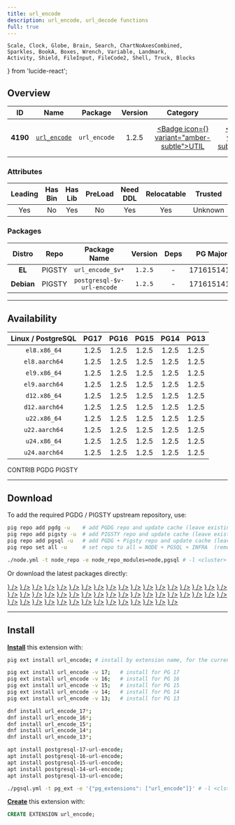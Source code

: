 ```yaml
---
title: url_encode
description: url_encode, url_decode functions
full: true
---
```


    Scale, Clock, Globe, Brain, Search, ChartNoAxesCombined,
    Sparkles, BookA, Boxes, Wrench, Variable, Landmark,
    Activity, Shield, FileInput, FileCode2, Shell, Truck, Blocks
} from 'lucide-react';

## Overview

| <TooltipIconButton tooltip="Extension unique identifier" side="top">ID</TooltipIconButton> | <TooltipIconButton tooltip="Extension name" side="top">Name</TooltipIconButton> | <TooltipIconButton tooltip="Package name for installation" side="top">Package</TooltipIconButton> | <TooltipIconButton tooltip="Latest available extension version" side="top">Version</TooltipIconButton> | <TooltipIconButton tooltip="Extension category" side="top">Category</TooltipIconButton> | <TooltipIconButton tooltip="Open source license" side="top">License</TooltipIconButton> | <TooltipIconButton tooltip="Programming language" side="top">Lang</TooltipIconButton> |
|:--------:|:--------:|:----------:|:--------------:|:---------------------------------------:|:------------------------------------------------------:|:----:|
| **4190** | [`url_encode`](https://github.com/okbob/url_encode) | `url_encode` | 1.2.5 | <a href="/ext/util" className="no-underline"><Badge icon={<Wrench />} variant="amber-subtle">UTIL</Badge></a> | <a href="/ext/list/license#postgresql" className="no-underline"><Badge icon={<Scale />} variant="blue-subtle">PostgreSQL</Badge></a> | <a href="/ext/list/lang#c"><Badge icon={<FileCode2 />} variant="blue-subtle">C</Badge></a> |

### Attributes

| <TooltipIconButton tooltip="The Primary Leading extension in the Package" side="top">Leading</TooltipIconButton> | <TooltipIconButton tooltip="Contains binary utils" side="top">Has Bin</TooltipIconButton> | <TooltipIconButton tooltip="Contains .so shared library files" side="top">Has Lib</TooltipIconButton> | <TooltipIconButton tooltip="Requires preloading via shared_preload_libraries" side="top">PreLoad</TooltipIconButton> | <TooltipIconButton tooltip="Requires CREATE EXTENSION DDL command" side="top">Need DDL</TooltipIconButton> | <TooltipIconButton tooltip="Can be installed in any schema" side="top">Relocatable</TooltipIconButton> | <TooltipIconButton tooltip="Can be created by non-superuser" side="top">Trusted</TooltipIconButton> | <TooltipIconButton tooltip="Schemas used by this extension" side="top">Schemas</TooltipIconButton> |
|:-------:|:-------:|:-------:|:-------:|:--------:|:-----------:|:-------:|:-------:|
| Yes | No | Yes | No | Yes | Yes | Unknown | - |

### Packages

| <TooltipIconButton tooltip="Linux distribution family, EL or Debian" side="top">Distro</TooltipIconButton> | <TooltipIconButton tooltip="Package repository" side="top">Repo</TooltipIconButton> | <TooltipIconButton tooltip="The RPM/DEB Package Name Pattern (replace $v with real pg major)" side="top">Package Name</TooltipIconButton> | <TooltipIconButton tooltip="Latest package version" side="top">Version</TooltipIconButton> | <TooltipIconButton tooltip="RPM/DEB Package dependencies" side="top">Deps</TooltipIconButton> | <TooltipIconButton tooltip="Available in these PostgreSQL Major Versions" side="top">PG Major</TooltipIconButton> |
|:----------:|:--------:|:------------------------:|:-----------:|:------------:|:------------------:|
|   **EL**   | <Badge variant="amber-subtle"><span className="font-bold">PIGSTY</span></Badge> | `url_encode_$v*` | `1.2.5` | - | <Badge variant="green-subtle">17</Badge><Badge variant="green-subtle">16</Badge><Badge variant="green-subtle">15</Badge><Badge variant="green-subtle">14</Badge><Badge variant="green-subtle">13</Badge> |
| **Debian** | <Badge variant="amber-subtle"><span className="font-bold">PIGSTY</span></Badge> | `postgresql-$v-url-encode` | `1.2.5` | - | <Badge variant="green-subtle">17</Badge><Badge variant="green-subtle">16</Badge><Badge variant="green-subtle">15</Badge><Badge variant="green-subtle">14</Badge><Badge variant="green-subtle">13</Badge> |



------

## Availability

| <TooltipIconButton tooltip="Linux Distro Arch / PostgreSQL Major Version" side="top">Linux / PostgreSQL </TooltipIconButton> | **PG17** | **PG16** | **PG15** | **PG14** | **PG13** |
|:-----:|:-----:|:-----:|:-----:|:-----:|:-----:|
| `el8.x86_64` | <Badge variant="amber-subtle">1.2.5</Badge> | <Badge variant="amber-subtle">1.2.5</Badge> | <Badge variant="amber-subtle">1.2.5</Badge> | <Badge variant="amber-subtle">1.2.5</Badge> | <Badge variant="amber-subtle">1.2.5</Badge> |
| `el8.aarch64` | <Badge variant="amber-subtle">1.2.5</Badge> | <Badge variant="amber-subtle">1.2.5</Badge> | <Badge variant="amber-subtle">1.2.5</Badge> | <Badge variant="amber-subtle">1.2.5</Badge> | <Badge variant="amber-subtle">1.2.5</Badge> |
| `el9.x86_64` | <Badge variant="amber-subtle">1.2.5</Badge> | <Badge variant="amber-subtle">1.2.5</Badge> | <Badge variant="amber-subtle">1.2.5</Badge> | <Badge variant="amber-subtle">1.2.5</Badge> | <Badge variant="amber-subtle">1.2.5</Badge> |
| `el9.aarch64` | <Badge variant="amber-subtle">1.2.5</Badge> | <Badge variant="amber-subtle">1.2.5</Badge> | <Badge variant="amber-subtle">1.2.5</Badge> | <Badge variant="amber-subtle">1.2.5</Badge> | <Badge variant="amber-subtle">1.2.5</Badge> |
| `d12.x86_64` | <Badge variant="amber-subtle">1.2.5</Badge> | <Badge variant="amber-subtle">1.2.5</Badge> | <Badge variant="amber-subtle">1.2.5</Badge> | <Badge variant="amber-subtle">1.2.5</Badge> | <Badge variant="amber-subtle">1.2.5</Badge> |
| `d12.aarch64` | <Badge variant="amber-subtle">1.2.5</Badge> | <Badge variant="amber-subtle">1.2.5</Badge> | <Badge variant="amber-subtle">1.2.5</Badge> | <Badge variant="amber-subtle">1.2.5</Badge> | <Badge variant="amber-subtle">1.2.5</Badge> |
| `u22.x86_64` | <Badge variant="amber-subtle">1.2.5</Badge> | <Badge variant="amber-subtle">1.2.5</Badge> | <Badge variant="amber-subtle">1.2.5</Badge> | <Badge variant="amber-subtle">1.2.5</Badge> | <Badge variant="amber-subtle">1.2.5</Badge> |
| `u22.aarch64` | <Badge variant="amber-subtle">1.2.5</Badge> | <Badge variant="amber-subtle">1.2.5</Badge> | <Badge variant="amber-subtle">1.2.5</Badge> | <Badge variant="amber-subtle">1.2.5</Badge> | <Badge variant="amber-subtle">1.2.5</Badge> |
| `u24.x86_64` | <Badge variant="amber-subtle">1.2.5</Badge> | <Badge variant="amber-subtle">1.2.5</Badge> | <Badge variant="amber-subtle">1.2.5</Badge> | <Badge variant="amber-subtle">1.2.5</Badge> | <Badge variant="amber-subtle">1.2.5</Badge> |
| `u24.aarch64` | <Badge variant="amber-subtle">1.2.5</Badge> | <Badge variant="amber-subtle">1.2.5</Badge> | <Badge variant="amber-subtle">1.2.5</Badge> | <Badge variant="amber-subtle">1.2.5</Badge> | <Badge variant="amber-subtle">1.2.5</Badge> |

<Badge variant="green-subtle"><span className="font-black">CONTRIB</span></Badge> <Badge variant="blue-subtle"><span className="font-black">PGDG</span></Badge> <Badge variant="amber-subtle"><span className="font-black">PIGSTY</span></Badge>

------

## Download

To add the required PGDG / PIGSTY upstream repository, use:

```bash tab="pig"
pig repo add pgdg -u    # add PGDG repo and update cache (leave existing repos)
pig repo add pigsty -u  # add PIGSTY repo and update cache (leave existing repos)
pig repo add pgsql -u   # add PGDG + Pigsty repo and update cache (leave existing repos)
pig repo set all -u     # set repo to all = NODE + PGSQL + INFRA  (remove existing repos)
```
```bash tab="pigsty"
./node.yml -t node_repo -e node_repo_modules=node,pgsql # -l <cluster>
```

Or download the latest packages directly:

<Files>
    <Folder name="el8.x86_64">
        <a href="https://repo.pigsty.io/yum/pgsql/el8.x86_64/url_encode_17-1.2.5-1PIGSTY.el8.x86_64.rpm"><File name="url_encode_17-1.2.5-1PIGSTY.el8.x86_64.rpm" icon={<Package className="text-emerald-500" />} /></a>
        <a href="https://repo.pigsty.io/yum/pgsql/el8.x86_64/url_encode_16-1.2.5-1PIGSTY.el8.x86_64.rpm"><File name="url_encode_16-1.2.5-1PIGSTY.el8.x86_64.rpm" icon={<Package className="text-emerald-500" />} /></a>
        <a href="https://repo.pigsty.io/yum/pgsql/el8.x86_64/url_encode_15-1.2.5-1PIGSTY.el8.x86_64.rpm"><File name="url_encode_15-1.2.5-1PIGSTY.el8.x86_64.rpm" icon={<Package className="text-emerald-500" />} /></a>
        <a href="https://repo.pigsty.io/yum/pgsql/el8.x86_64/url_encode_14-1.2.5-1PIGSTY.el8.x86_64.rpm"><File name="url_encode_14-1.2.5-1PIGSTY.el8.x86_64.rpm" icon={<Package className="text-emerald-500" />} /></a>
        <a href="https://repo.pigsty.io/yum/pgsql/el8.x86_64/url_encode_13-1.2.5-1PIGSTY.el8.x86_64.rpm"><File name="url_encode_13-1.2.5-1PIGSTY.el8.x86_64.rpm" icon={<Package className="text-emerald-500" />} /></a>
    </Folder>
    <Folder name="el8.aarch64">
        <a href="https://repo.pigsty.io/yum/pgsql/el8.aarch64/url_encode_17-1.2.5-1PIGSTY.el8.aarch64.rpm"><File name="url_encode_17-1.2.5-1PIGSTY.el8.aarch64.rpm" icon={<Package className="text-orange-500" />} /></a>
        <a href="https://repo.pigsty.io/yum/pgsql/el8.aarch64/url_encode_16-1.2.5-1PIGSTY.el8.aarch64.rpm"><File name="url_encode_16-1.2.5-1PIGSTY.el8.aarch64.rpm" icon={<Package className="text-orange-500" />} /></a>
        <a href="https://repo.pigsty.io/yum/pgsql/el8.aarch64/url_encode_15-1.2.5-1PIGSTY.el8.aarch64.rpm"><File name="url_encode_15-1.2.5-1PIGSTY.el8.aarch64.rpm" icon={<Package className="text-orange-500" />} /></a>
        <a href="https://repo.pigsty.io/yum/pgsql/el8.aarch64/url_encode_14-1.2.5-1PIGSTY.el8.aarch64.rpm"><File name="url_encode_14-1.2.5-1PIGSTY.el8.aarch64.rpm" icon={<Package className="text-orange-500" />} /></a>
        <a href="https://repo.pigsty.io/yum/pgsql/el8.aarch64/url_encode_13-1.2.5-1PIGSTY.el8.aarch64.rpm"><File name="url_encode_13-1.2.5-1PIGSTY.el8.aarch64.rpm" icon={<Package className="text-orange-500" />} /></a>
    </Folder>
    <Folder name="el9.x86_64">
        <a href="https://repo.pigsty.io/yum/pgsql/el9.x86_64/url_encode_17-1.2.5-1PIGSTY.el9.x86_64.rpm"><File name="url_encode_17-1.2.5-1PIGSTY.el9.x86_64.rpm" icon={<Package className="text-emerald-500" />} /></a>
        <a href="https://repo.pigsty.io/yum/pgsql/el9.x86_64/url_encode_16-1.2.5-1PIGSTY.el9.x86_64.rpm"><File name="url_encode_16-1.2.5-1PIGSTY.el9.x86_64.rpm" icon={<Package className="text-emerald-500" />} /></a>
        <a href="https://repo.pigsty.io/yum/pgsql/el9.x86_64/url_encode_15-1.2.5-1PIGSTY.el9.x86_64.rpm"><File name="url_encode_15-1.2.5-1PIGSTY.el9.x86_64.rpm" icon={<Package className="text-emerald-500" />} /></a>
        <a href="https://repo.pigsty.io/yum/pgsql/el9.x86_64/url_encode_14-1.2.5-1PIGSTY.el9.x86_64.rpm"><File name="url_encode_14-1.2.5-1PIGSTY.el9.x86_64.rpm" icon={<Package className="text-emerald-500" />} /></a>
        <a href="https://repo.pigsty.io/yum/pgsql/el9.x86_64/url_encode_13-1.2.5-1PIGSTY.el9.x86_64.rpm"><File name="url_encode_13-1.2.5-1PIGSTY.el9.x86_64.rpm" icon={<Package className="text-emerald-500" />} /></a>
    </Folder>
    <Folder name="el9.aarch64">
        <a href="https://repo.pigsty.io/yum/pgsql/el9.aarch64/url_encode_17-1.2.5-1PIGSTY.el9.aarch64.rpm"><File name="url_encode_17-1.2.5-1PIGSTY.el9.aarch64.rpm" icon={<Package className="text-orange-500" />} /></a>
        <a href="https://repo.pigsty.io/yum/pgsql/el9.aarch64/url_encode_16-1.2.5-1PIGSTY.el9.aarch64.rpm"><File name="url_encode_16-1.2.5-1PIGSTY.el9.aarch64.rpm" icon={<Package className="text-orange-500" />} /></a>
        <a href="https://repo.pigsty.io/yum/pgsql/el9.aarch64/url_encode_15-1.2.5-1PIGSTY.el9.aarch64.rpm"><File name="url_encode_15-1.2.5-1PIGSTY.el9.aarch64.rpm" icon={<Package className="text-orange-500" />} /></a>
        <a href="https://repo.pigsty.io/yum/pgsql/el9.aarch64/url_encode_14-1.2.5-1PIGSTY.el9.aarch64.rpm"><File name="url_encode_14-1.2.5-1PIGSTY.el9.aarch64.rpm" icon={<Package className="text-orange-500" />} /></a>
        <a href="https://repo.pigsty.io/yum/pgsql/el9.aarch64/url_encode_13-1.2.5-1PIGSTY.el9.aarch64.rpm"><File name="url_encode_13-1.2.5-1PIGSTY.el9.aarch64.rpm" icon={<Package className="text-orange-500" />} /></a>
    </Folder>
    <Folder name="d12.x86_64">
        <a href="https://repo.pigsty.io/apt/pgsql/bookworm/pool/main/u/url-encode/postgresql-17-url-encode_1.2.5-1PIGSTY~bookworm_amd64.deb"><File name="postgresql-17-url-encode_1.2.5-1PIGSTY~bookworm_amd64.deb" icon={<Box className="text-emerald-500" />} /></a>
        <a href="https://repo.pigsty.io/apt/pgsql/bookworm/pool/main/u/url-encode/postgresql-16-url-encode_1.2.5-1PIGSTY~bookworm_amd64.deb"><File name="postgresql-16-url-encode_1.2.5-1PIGSTY~bookworm_amd64.deb" icon={<Box className="text-emerald-500" />} /></a>
        <a href="https://repo.pigsty.io/apt/pgsql/bookworm/pool/main/u/url-encode/postgresql-15-url-encode_1.2.5-1PIGSTY~bookworm_amd64.deb"><File name="postgresql-15-url-encode_1.2.5-1PIGSTY~bookworm_amd64.deb" icon={<Box className="text-emerald-500" />} /></a>
        <a href="https://repo.pigsty.io/apt/pgsql/bookworm/pool/main/u/url-encode/postgresql-14-url-encode_1.2.5-1PIGSTY~bookworm_amd64.deb"><File name="postgresql-14-url-encode_1.2.5-1PIGSTY~bookworm_amd64.deb" icon={<Box className="text-emerald-500" />} /></a>
        <a href="https://repo.pigsty.io/apt/pgsql/bookworm/pool/main/u/url-encode/postgresql-13-url-encode_1.2.5-1PIGSTY~bookworm_amd64.deb"><File name="postgresql-13-url-encode_1.2.5-1PIGSTY~bookworm_amd64.deb" icon={<Box className="text-emerald-500" />} /></a>
    </Folder>
    <Folder name="d12.aarch64">
        <a href="https://repo.pigsty.io/apt/pgsql/bookworm/pool/main/u/url-encode/postgresql-17-url-encode_1.2.5-1PIGSTY~bookworm_arm64.deb"><File name="postgresql-17-url-encode_1.2.5-1PIGSTY~bookworm_arm64.deb" icon={<Box className="text-orange-500" />} /></a>
        <a href="https://repo.pigsty.io/apt/pgsql/bookworm/pool/main/u/url-encode/postgresql-16-url-encode_1.2.5-1PIGSTY~bookworm_arm64.deb"><File name="postgresql-16-url-encode_1.2.5-1PIGSTY~bookworm_arm64.deb" icon={<Box className="text-orange-500" />} /></a>
        <a href="https://repo.pigsty.io/apt/pgsql/bookworm/pool/main/u/url-encode/postgresql-15-url-encode_1.2.5-1PIGSTY~bookworm_arm64.deb"><File name="postgresql-15-url-encode_1.2.5-1PIGSTY~bookworm_arm64.deb" icon={<Box className="text-orange-500" />} /></a>
        <a href="https://repo.pigsty.io/apt/pgsql/bookworm/pool/main/u/url-encode/postgresql-14-url-encode_1.2.5-1PIGSTY~bookworm_arm64.deb"><File name="postgresql-14-url-encode_1.2.5-1PIGSTY~bookworm_arm64.deb" icon={<Box className="text-orange-500" />} /></a>
        <a href="https://repo.pigsty.io/apt/pgsql/bookworm/pool/main/u/url-encode/postgresql-13-url-encode_1.2.5-1PIGSTY~bookworm_arm64.deb"><File name="postgresql-13-url-encode_1.2.5-1PIGSTY~bookworm_arm64.deb" icon={<Box className="text-orange-500" />} /></a>
    </Folder>
    <Folder name="u22.x86_64">
        <a href="https://repo.pigsty.io/apt/pgsql/jammy/pool/main/u/url-encode/postgresql-17-url-encode_1.2.5-1PIGSTY~jammy_amd64.deb"><File name="postgresql-17-url-encode_1.2.5-1PIGSTY~jammy_amd64.deb" icon={<Box className="text-emerald-500" />} /></a>
        <a href="https://repo.pigsty.io/apt/pgsql/jammy/pool/main/u/url-encode/postgresql-16-url-encode_1.2.5-1PIGSTY~jammy_amd64.deb"><File name="postgresql-16-url-encode_1.2.5-1PIGSTY~jammy_amd64.deb" icon={<Box className="text-emerald-500" />} /></a>
        <a href="https://repo.pigsty.io/apt/pgsql/jammy/pool/main/u/url-encode/postgresql-15-url-encode_1.2.5-1PIGSTY~jammy_amd64.deb"><File name="postgresql-15-url-encode_1.2.5-1PIGSTY~jammy_amd64.deb" icon={<Box className="text-emerald-500" />} /></a>
        <a href="https://repo.pigsty.io/apt/pgsql/jammy/pool/main/u/url-encode/postgresql-14-url-encode_1.2.5-1PIGSTY~jammy_amd64.deb"><File name="postgresql-14-url-encode_1.2.5-1PIGSTY~jammy_amd64.deb" icon={<Box className="text-emerald-500" />} /></a>
        <a href="https://repo.pigsty.io/apt/pgsql/jammy/pool/main/u/url-encode/postgresql-13-url-encode_1.2.5-1PIGSTY~jammy_amd64.deb"><File name="postgresql-13-url-encode_1.2.5-1PIGSTY~jammy_amd64.deb" icon={<Box className="text-emerald-500" />} /></a>
    </Folder>
    <Folder name="u22.aarch64">
        <a href="https://repo.pigsty.io/apt/pgsql/jammy/pool/main/u/url-encode/postgresql-17-url-encode_1.2.5-1PIGSTY~jammy_arm64.deb"><File name="postgresql-17-url-encode_1.2.5-1PIGSTY~jammy_arm64.deb" icon={<Box className="text-orange-500" />} /></a>
        <a href="https://repo.pigsty.io/apt/pgsql/jammy/pool/main/u/url-encode/postgresql-16-url-encode_1.2.5-1PIGSTY~jammy_arm64.deb"><File name="postgresql-16-url-encode_1.2.5-1PIGSTY~jammy_arm64.deb" icon={<Box className="text-orange-500" />} /></a>
        <a href="https://repo.pigsty.io/apt/pgsql/jammy/pool/main/u/url-encode/postgresql-15-url-encode_1.2.5-1PIGSTY~jammy_arm64.deb"><File name="postgresql-15-url-encode_1.2.5-1PIGSTY~jammy_arm64.deb" icon={<Box className="text-orange-500" />} /></a>
        <a href="https://repo.pigsty.io/apt/pgsql/jammy/pool/main/u/url-encode/postgresql-14-url-encode_1.2.5-1PIGSTY~jammy_arm64.deb"><File name="postgresql-14-url-encode_1.2.5-1PIGSTY~jammy_arm64.deb" icon={<Box className="text-orange-500" />} /></a>
        <a href="https://repo.pigsty.io/apt/pgsql/jammy/pool/main/u/url-encode/postgresql-13-url-encode_1.2.5-1PIGSTY~jammy_arm64.deb"><File name="postgresql-13-url-encode_1.2.5-1PIGSTY~jammy_arm64.deb" icon={<Box className="text-orange-500" />} /></a>
    </Folder>
    <Folder name="u24.x86_64">
        <a href="https://repo.pigsty.io/apt/pgsql/noble/pool/main/u/url-encode/postgresql-17-url-encode_1.2.5-1PIGSTY~noble_amd64.deb"><File name="postgresql-17-url-encode_1.2.5-1PIGSTY~noble_amd64.deb" icon={<Box className="text-emerald-500" />} /></a>
        <a href="https://repo.pigsty.io/apt/pgsql/noble/pool/main/u/url-encode/postgresql-16-url-encode_1.2.5-1PIGSTY~noble_amd64.deb"><File name="postgresql-16-url-encode_1.2.5-1PIGSTY~noble_amd64.deb" icon={<Box className="text-emerald-500" />} /></a>
        <a href="https://repo.pigsty.io/apt/pgsql/noble/pool/main/u/url-encode/postgresql-15-url-encode_1.2.5-1PIGSTY~noble_amd64.deb"><File name="postgresql-15-url-encode_1.2.5-1PIGSTY~noble_amd64.deb" icon={<Box className="text-emerald-500" />} /></a>
        <a href="https://repo.pigsty.io/apt/pgsql/noble/pool/main/u/url-encode/postgresql-14-url-encode_1.2.5-1PIGSTY~noble_amd64.deb"><File name="postgresql-14-url-encode_1.2.5-1PIGSTY~noble_amd64.deb" icon={<Box className="text-emerald-500" />} /></a>
        <a href="https://repo.pigsty.io/apt/pgsql/noble/pool/main/u/url-encode/postgresql-13-url-encode_1.2.5-1PIGSTY~noble_amd64.deb"><File name="postgresql-13-url-encode_1.2.5-1PIGSTY~noble_amd64.deb" icon={<Box className="text-emerald-500" />} /></a>
    </Folder>
    <Folder name="u24.aarch64">
        <a href="https://repo.pigsty.io/apt/pgsql/noble/pool/main/u/url-encode/postgresql-17-url-encode_1.2.5-1PIGSTY~noble_arm64.deb"><File name="postgresql-17-url-encode_1.2.5-1PIGSTY~noble_arm64.deb" icon={<Box className="text-orange-500" />} /></a>
        <a href="https://repo.pigsty.io/apt/pgsql/noble/pool/main/u/url-encode/postgresql-16-url-encode_1.2.5-1PIGSTY~noble_arm64.deb"><File name="postgresql-16-url-encode_1.2.5-1PIGSTY~noble_arm64.deb" icon={<Box className="text-orange-500" />} /></a>
        <a href="https://repo.pigsty.io/apt/pgsql/noble/pool/main/u/url-encode/postgresql-15-url-encode_1.2.5-1PIGSTY~noble_arm64.deb"><File name="postgresql-15-url-encode_1.2.5-1PIGSTY~noble_arm64.deb" icon={<Box className="text-orange-500" />} /></a>
        <a href="https://repo.pigsty.io/apt/pgsql/noble/pool/main/u/url-encode/postgresql-14-url-encode_1.2.5-1PIGSTY~noble_arm64.deb"><File name="postgresql-14-url-encode_1.2.5-1PIGSTY~noble_arm64.deb" icon={<Box className="text-orange-500" />} /></a>
        <a href="https://repo.pigsty.io/apt/pgsql/noble/pool/main/u/url-encode/postgresql-13-url-encode_1.2.5-1PIGSTY~noble_arm64.deb"><File name="postgresql-13-url-encode_1.2.5-1PIGSTY~noble_arm64.deb" icon={<Box className="text-orange-500" />} /></a>
    </Folder>
</Files>

------

## Install

[**Install**](/docs/pgsql/ext/install) this extension with:

```bash tab="pig"
pig ext install url_encode; # install by extension name, for the current active PG version

pig ext install url_encode -v 17;   # install for PG 17
pig ext install url_encode -v 16;   # install for PG 16
pig ext install url_encode -v 15;   # install for PG 15
pig ext install url_encode -v 14;   # install for PG 14
pig ext install url_encode -v 13;   # install for PG 13
```
```bash tab="yum" 
dnf install url_encode_17*;
dnf install url_encode_16*;
dnf install url_encode_15*;
dnf install url_encode_14*;
dnf install url_encode_13*;
```
```bash tab="apt" 
apt install postgresql-17-url-encode;
apt install postgresql-16-url-encode;
apt install postgresql-15-url-encode;
apt install postgresql-14-url-encode;
apt install postgresql-13-url-encode;
```
```bash tab="ansible"
./pgsql.yml -t pg_ext -e '{"pg_extensions": ["url_encode"]}' # -l <cls>
```

[**Create**](/docs/pgsql/ext/create) this extension with:

```sql
CREATE EXTENSION url_encode;
```


